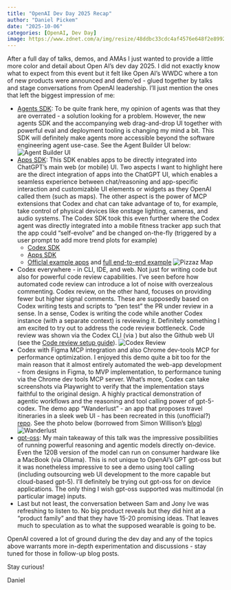 ```yaml
---
title: "OpenAI Dev Day 2025 Recap"
author: "Daniel Pickem"
date: "2025-10-06"
categories: [OpenAI, Dev Day]
image: https://www.zdnet.com/a/img/resize/48ddbc33cdc4af4576e648f2e899238627af3742/2025/10/06/63706bfd-8a4a-410a-976d-e799ce507aee/img-1178-1.jpg?auto=webp&width=1280
---
```


After a full day of talks, demos, and AMAs I just wanted to provide a little more color and detail about Open AI’s dev day 2025. I did not exactly know what to expect from this event but it felt like Open AI’s WWDC where a ton of new products were announced and demo’ed - glued together by talks and stage conversations from OpenAI leadership. I’ll just mention the ones that left the biggest impression of me:

- [Agents SDK](https://openai.github.io/openai-agents-python): To be quite frank here, my opinion of agents was that they are overrated - a solution looking for a problem. However, the new agents SDK and the accompanying web drag-and-drop UI together with powerful eval and deployment tooling is changing my mind a bit. This SDK will definitely make agents more accessible beyond the software engineering agent use-case. See the Agent Builder UI below:
    ![Agent Builder UI](https://framerusercontent.com/images/Kfshs2OnHh8k132zZRinKo7e9mY.png?width=1200&height=696)
- [Apps SDK](https://developers.openai.com/apps-sdk): This SDK enables apps to be directly integrated into ChatGPT’s main web (or mobile) UI. Two aspects I want to highlight here are the direct integration of apps into the ChatGPT UI, which enables a seamless experience between chat/reasoning and app-specific interaction and customizable UI elements or widgets as they OpenAI called them (such as maps). The other aspect is the power of MCP extensions that Codex and chat can take advantage of to, for example, take control of physical devices like onstage lighting, cameras, and audio systems. The Codex SDK took this even further where the Codex agent was directly integrated into a mobile fitness tracker app such that the app could “self-evolve” and be changed on-the-fly (triggered by a user prompt to add more trend plots for example)
    - [Codex SDK](https://developers.openai.com/codex/sdk/)
    - [Apps SDK](https://developers.openai.com/apps-sdk)
    - [Officlal example apps](https://github.com/openai/openai-apps-sdk-examples) and [full end-to-end example](https://developers.openai.com/apps-sdk/build/examples)
    ![Pizzaz Map](https://developers.openai.com/images/apps-sdk/pizzaz-map.png)
- Codex everywhere - in CLI, IDE, and web. Not just for writing code but also for powerful code review capabilities. I’ve seen before how automated code review can introduce a lot of noise with overzealous commenting. Codex review, on the other hand, focuses on providing fewer but higher signal comments. These are supposedly based on Codex writing tests and scripts to “pen test” the PR under review in a sense. In a sense, Codex is writing the code while another Codex instance (with a separate context) is reviewing it. Definitely something I am excited to try out to address the code review bottleneck. Code review was shown via the Codex CLI (via \review) but also the Github web UI (see the [Code review setup guide](https://developers.openai.com/codex/cloud/code-review)).
    ![Codex Review](https://developers.openai.com/images/codex/code-review/review-example.png)
- Codex with Figma MCP integration and also Chrome dev-tools MCP for performance optimization. I enjoyed this demo quite a bit too for the main reason that it almost entirely automated the web-app development - from designs in Figma, to MVP implementation, to performance tuning via the Chrome dev tools MCP server. What’s more, Codex can take screenshots via Playwright to verify that the implementation stays faithful to the original design. A highly practical demonstration of agentic workflows and the reasoning and tool calling power of gpt-5-codex. The demo app “Wanderlust” - an app that proposes travel itineraries in a sleek web UI - has been recreated in this (unofficial?) [repo](https://github.com/ACHultman/wanderlust). See the photo below (borrowed from Simon Willison's [blog](https://simonwillison.net/2024/Oct/1/openai-devday-2024-live-blog/))
    ![Wanderlust](https://static.simonwillison.net/static/2024/wanderlust.jpg)
- [gpt-oss](https://openai.com/index/introducing-gpt-oss/): My main takeaway of this talk was the impressive possibilities of running powerful reasoning and agentic models directly on-device. Even the 120B version of the model can run on consumer hardware like a MacBook (via Ollama). This is not unique to OpenAI’s GPT gpt-oss but it was nonetheless impressive to see a demo using tool calling (including outsourcing web UI development to the more capable but cloud-based gpt-5). I’ll definitely be trying out gpt-oss for on device applications. The only thing I wish gpt-oss supported was multimodal (in particular image) inputs.
- Last but not least, the conversation between Sam and Jony Ive was refreshing to listen to. No big product reveals but they did hint at a “product family” and that they have 15-20 promising ideas. That leaves much to speculation as to what the supposed wearable is going to be.

OpenAI covered a lot of ground during the dev day and any of the topics above warrants more in-depth experimentation and discussions - stay tuned for those in follow-up blog posts.

Stay curious!

Daniel